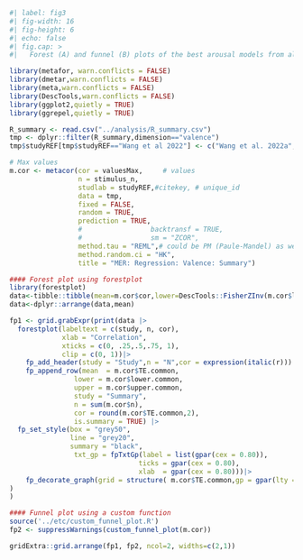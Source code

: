 ```r
#| label: fig3
#| fig-width: 16
#| fig-height: 6
#| echo: false
#| fig.cap: > 
#|   Forest (A) and funnel (B) plots of the best arousal models from all MER studies.

library(metafor, warn.conflicts = FALSE)
library(dmetar,warn.conflicts = FALSE)
library(meta,warn.conflicts = FALSE)
library(DescTools,warn.conflicts = FALSE)
library(ggplot2,quietly = TRUE)
library(ggrepel,quietly = TRUE)

R_summary <- read.csv("../analysis/R_summary.csv")
tmp <- dplyr::filter(R_summary,dimension=="valence")
tmp$studyREF[tmp$studyREF=="Wang et al 2022"] <- c("Wang et al. 2022a","Wang et al. 2022b")

# Max values
m.cor <- metacor(cor = valuesMax,     # values 
                 n = stimulus_n,
                 studlab = studyREF,#citekey, # unique_id
                 data = tmp,
                 fixed = FALSE,
                 random = TRUE,
                 prediction = TRUE,
                 #                 backtransf = TRUE,
                 #                 sm = "ZCOR",
                 method.tau = "REML",# could be PM (Paule-Mandel) as well
                 method.random.ci = "HK", 
                 title = "MER: Regression: Valence: Summary")

#### Forest plot using forestplot
library(forestplot)
data<-tibble::tibble(mean=m.cor$cor,lower=DescTools::FisherZInv(m.cor$lower),upper=DescTools::FisherZInv(m.cor$upper),study=m.cor$studlab,n=m.cor$n,cor=round(m.cor$cor,2))
data<-dplyr::arrange(data,mean)

fp1 <- grid.grabExpr(print(data |>
  forestplot(labeltext = c(study, n, cor),
             xlab = "Correlation",
             xticks = c(0, .25,.5,.75, 1),
             clip = c(0, 1))|>
    fp_add_header(study = "Study",n = "N",cor = expression(italic(r))) |>
    fp_append_row(mean  = m.cor$TE.common,
                lower = m.cor$lower.common,
                upper = m.cor$upper.common,
                study = "Summary",
                n = sum(m.cor$n),
                cor = round(m.cor$TE.common,2),
                is.summary = TRUE) |>
  fp_set_style(box = "grey50",
               line = "grey20",
               summary = "black",
                txt_gp = fpTxtGp(label = list(gpar(cex = 0.80)),
                                ticks = gpar(cex = 0.80),
                                xlab  = gpar(cex = 0.80)))|>
    fp_decorate_graph(grid = structure( m.cor$TE.common,gp = gpar(lty = 2, col = "grey30")))
)
)

#### Funnel plot using a custom function
source('../etc/custom_funnel_plot.R')
fp2 <- suppressWarnings(custom_funnel_plot(m.cor))

gridExtra::grid.arrange(fp1, fp2, ncol=2, widths=c(2,1))

```